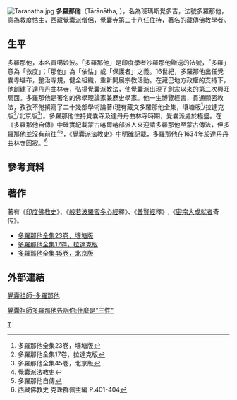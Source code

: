 {{article issues
|
{{Expand|time=2010-04-05T16:49:22+00:00}}
{{Expert needed|subject=大乘佛教|time=2010-04-05T16:49:22+00:00}}
{{Unreferenced|time=2010-04-05T16:49:22+00:00}}
}}
[[Image:Taranatha.jpg|thumb]]
'''多羅那他'''（Tārānātha, {{bd|1575年||1635年|}}），名為班瑪斯覺多吉，法號多羅那他，意為救度怙主，西藏[[覺囊派|覺囊派]]僧侶，[[覺囊寺|覺囊寺]]第二十八任住持，著名的藏傳佛教學者。

==生平==
多羅那他，本名貢噶娘波。「多羅那他」是印度學者沙羅那他贈送的法號，「多羅」意為「救度」；「那他」為「依怙」或「保護者」之義。16世紀，多羅那他出任覺囊寺堪布，整治寺規，健全組織，重新開展宗教活動。在藏巴地方政權的支持下，他創建了達丹丹曲林寺，弘揚覺囊派教法，使覺囊派出現了創宗以來的第二次興旺局面。多羅那他是著名的佛學理論家兼歷史學家。他一生博覽經書，貫通顯密教法，孜孜不倦撰寫了二十幾部學術論著(現有藏文多羅那他全集，壤塘版<ref>多羅那他全集23卷，壤塘版</ref>/拉達克版<ref>多羅那他全集17卷，拉達克版</ref>/北京版<ref>多羅那他全集45卷，北京版</ref>)。多羅那他住持覺囊寺及達丹丹曲林寺時期，覺囊派處於極盛。在《多羅那他自傳》中確實紀載蒙古喀爾喀部派人來迎請多羅那他至蒙古傳法，但多羅那他並沒有前往<ref>覺囊派法教史</ref><ref>多羅那他自傳</ref>，《覺囊派法教史》中明確記載，多羅那他在1634年於達丹丹曲林寺圓寂。<ref>西藏佛教史 克珠群佩主編 P.401-404</ref>

==參考資料==
{{reflist|2}}

==著作==
著有《[[印度佛教史|印度佛教史]]》、《[[般若波羅蜜多心經|般若波羅蜜多心經]]釋》、《[[普賢經|普賢經]]釋》,《[[密宗|密宗]][[大成就者|大成就者]]奇传》。

* [https://jonangdharma.org/%e7%af%a4%e8%a3%9c%e5%b7%b4%e5%a4%9a%e7%be%85%e9%82%a3%e4%bb%96%e5%85%a8%e9%9b%86/#T23VC 多羅那他全集23卷，壤塘版] {{Wayback|url=https://jonangdharma.org/%e7%af%a4%e8%a3%9c%e5%b7%b4%e5%a4%9a%e7%be%85%e9%82%a3%e4%bb%96%e5%85%a8%e9%9b%86/#T23VC |date=20211115023331 }}
* [https://jonangdharma.org/%e7%af%a4%e8%a3%9c%e5%b7%b4%e5%a4%9a%e7%be%85%e9%82%a3%e4%bb%96%e5%85%a8%e9%9b%86/#T17VC 多羅那他全集17卷，拉達克版] {{Wayback|url=https://jonangdharma.org/%e7%af%a4%e8%a3%9c%e5%b7%b4%e5%a4%9a%e7%be%85%e9%82%a3%e4%bb%96%e5%85%a8%e9%9b%86/#T17VC |date=20211115023331 }}
* [https://jonangdharma.org/%e7%af%a4%e8%a3%9c%e5%b7%b4%e5%a4%9a%e7%be%85%e9%82%a3%e4%bb%96%e5%85%a8%e9%9b%86/#T45VC 多羅那他全集45卷，北京版] {{Wayback|url=https://jonangdharma.org/%e7%af%a4%e8%a3%9c%e5%b7%b4%e5%a4%9a%e7%be%85%e9%82%a3%e4%bb%96%e5%85%a8%e9%9b%86/#T45VC |date=20211115023331 }}

==外部連結==
[https://jonangdharma.org/taranatha-cn/ 覺囊祖師-多羅那他]

[https://www.youtube.com/watch?v=6HwueN6BnWw&t=21s 覺囊祖師多羅那他告訴你:什麼是"三性"]

{{Authority control}}
[[Category:藏传佛教人物|T]]